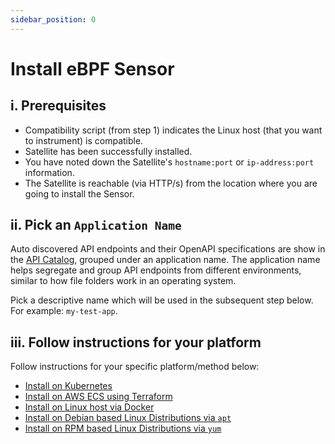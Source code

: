 ```yaml
---
sidebar_position: 0
---
```


# Install eBPF Sensor

## i. Prerequisites
- Compatibility script (from step 1) indicates the Linux host (that you want to instrument) is compatible.
- Satellite has been successfully installed.
- You have noted down the Satellite's `hostname:port` or `ip-address:port` information.
- The Satellite is reachable (via HTTP/s) from the location where you are going to install the Sensor.

## ii. Pick an `Application Name`
Auto discovered API endpoints and their OpenAPI specifications are show in the [API Catalog](/security-contract-testing/concepts/api-catalog/api-catalog.md), grouped under an application name. The application name helps segregate and group API endpoints from different environments, similar to how file folders work in an operating system.

Pick a descriptive name which will be used in the subsequent step below. For example: `my-test-app`.

## iii. Follow instructions for your platform
Follow instructions for your specific platform/method below:
- [Install on Kubernetes](/install-traffic-capture-sensors/ebpf-sensor/sensor-kubernetes)
- [Install on AWS ECS using Terraform](/install-traffic-capture-sensors/ebpf-sensor/sensor-aws-ecs-terraform)
- [Install on Linux host via Docker](/install-traffic-capture-sensors/ebpf-sensor/sensor-docker)
- [Install on Debian based Linux Distributions via `apt`](/install-traffic-capture-sensors/ebpf-sensor/sensor-apt-package)
- [Install on RPM based Linux Distributions via `yum`](/install-traffic-capture-sensors/ebpf-sensor/sensor-yum-package)

<br></br>
